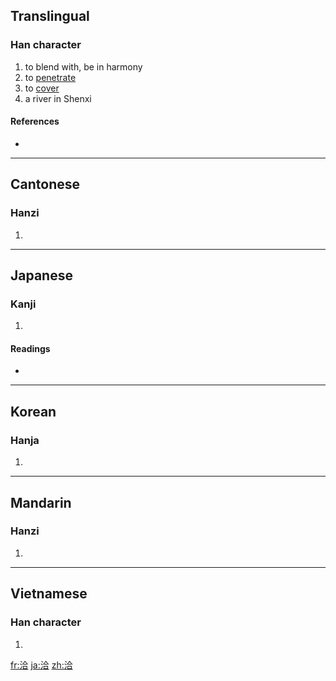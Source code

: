 ==Translingual==

===Han character===
{{Han char|rn=85|rad=水|as=06|sn=9|four=3816<sub>1</sub>|canj=水人一口 (EOMR)}}

# to blend with, be in harmony
# to [[penetrate]]
# to [[cover]]
# a river in Shenxi

====References====
* {{Han ref|kx=0622.210|dkj=17426|dj=1019.020|hdz=31612.050|uh=6D3D|ud=27965|bh=ACA2|bd=44194}}

----

==Cantonese==

===Hanzi===
{{yue-hanzi|jyut=|y=ap1, hap6}}

# {{defn|Cantonese|sort=水06}}

----

==Japanese==

===Kanji===
{{ja-kanji|grade=|rs=水06}}

# {{defn|Japanese}}

====Readings====
* {{ja-readings|on=[[こう]] (kō)|kun=[[うるおす]] (uruosu), [[あまねし]] (amaneshi)}}

----

==Korean==

===Hanja===
{{ko-hanja|hangeul=흡|eumhun=|rv=heup|mr=hŭp|y=hup}}

# {{defn|Korean|sort=水06}}

----

==Mandarin==

===Hanzi===
{{cmn-hanzi|pin=[[hé]] ([[he2]]), [[qià]] ([[qia4]]), [[xiá]] ([[xia2]])|wg=ho<sup>2</sup>, ch'ia<sup>4</sup>, hsia<sup>2</sup>}}

# {{defn|Mandarin|sort=水06}}

----

==Vietnamese==

===Han character===
{{vi-hantu|[[hiệp]]|rs=水06}}

# {{defn|Vietnamese|sort=水06}}

[[fr:洽]]
[[ja:洽]]
[[zh:洽]]